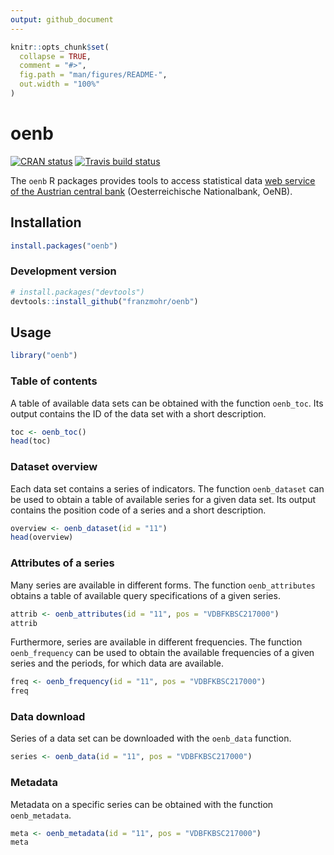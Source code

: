 ```yaml
---
output: github_document
---
```


```r
knitr::opts_chunk$set(
  collapse = TRUE,
  comment = "#>",
  fig.path = "man/figures/README-",
  out.width = "100%"
)
```

# oenb

[![CRAN status](https://www.r-pkg.org/badges/version/oenb)](https://cran.r-project.org/package=oenb)
[![Travis build status](https://travis-ci.org/franzmohr/oenb.svg?branch=master)](https://travis-ci.org/franzmohr/oenb)

The `oenb` R packages provides tools to access statistical data [web service of the Austrian central bank](https://www.oenb.at/en/Statistics/User-Defined-Tables/webservice.html) (Oesterreichische Nationalbank, OeNB).

## Installation

```r
install.packages("oenb") 
```

### Development version

```r
# install.packages("devtools")
devtools::install_github("franzmohr/oenb")
```

## Usage

```r
library("oenb")
```

### Table of contents

A table of available data sets can be obtained with the function `oenb_toc`. Its output contains the ID of the data set with a short description.

```r
toc <- oenb_toc()
head(toc)
```

### Dataset overview

Each data set contains a series of indicators. The function `oenb_dataset` can be used to obtain a table of available series for a given data set. Its output contains the position code of a series and a short description.

```r
overview <- oenb_dataset(id = "11")
head(overview)
```

### Attributes of a series

Many series are available in different forms. The function `oenb_attributes` obtains a table of available query specifications of a given series.

```r
attrib <- oenb_attributes(id = "11", pos = "VDBFKBSC217000")
attrib
```

Furthermore, series are available in different frequencies. The function `oenb_frequency` can be used to obtain the available frequencies of a given series and the periods, for which data are available.

```r
freq <- oenb_frequency(id = "11", pos = "VDBFKBSC217000")
freq
```

### Data download

Series of a data set can be downloaded with the `oenb_data` function.

```r
series <- oenb_data(id = "11", pos = "VDBFKBSC217000")
```

### Metadata

Metadata on a specific series can be obtained with the function `oenb_metadata`.

```r
meta <- oenb_metadata(id = "11", pos = "VDBFKBSC217000")
meta
```

